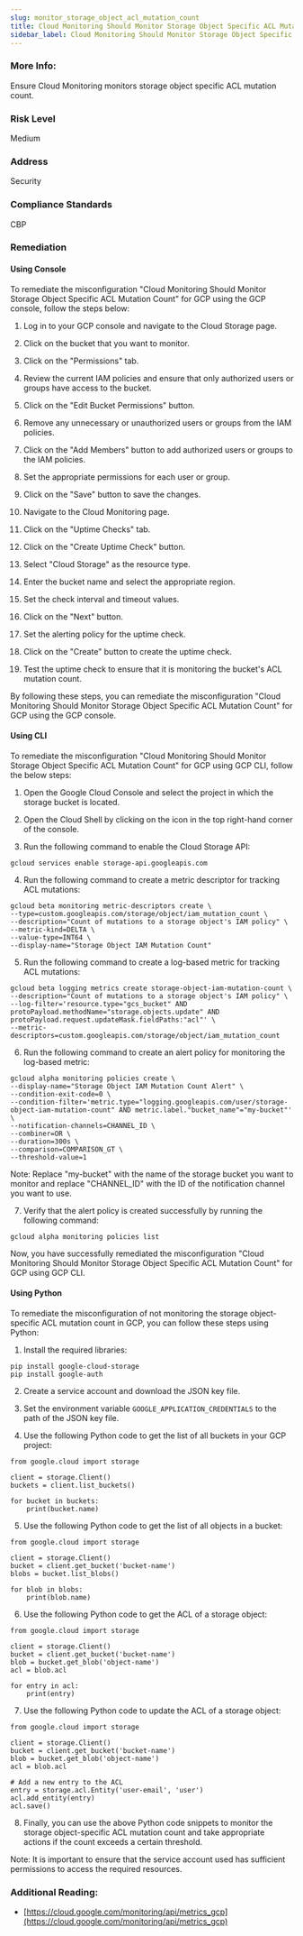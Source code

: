 ```yaml
---
slug: monitor_storage_object_acl_mutation_count
title: Cloud Monitoring Should Monitor Storage Object Specific ACL Mutation Count
sidebar_label: Cloud Monitoring Should Monitor Storage Object Specific ACL Mutation Count
---
```


### More Info:

Ensure Cloud Monitoring monitors storage object specific ACL mutation count.

### Risk Level

Medium

### Address

Security

### Compliance Standards

CBP

### Remediation

#### Using Console

To remediate the misconfiguration "Cloud Monitoring Should Monitor Storage Object Specific ACL Mutation Count" for GCP using the GCP console, follow the steps below:

1. Log in to your GCP console and navigate to the Cloud Storage page.

2. Click on the bucket that you want to monitor.

3. Click on the "Permissions" tab.

4. Review the current IAM policies and ensure that only authorized users or groups have access to the bucket.

5. Click on the "Edit Bucket Permissions" button.

6. Remove any unnecessary or unauthorized users or groups from the IAM policies.

7. Click on the "Add Members" button to add authorized users or groups to the IAM policies.

8. Set the appropriate permissions for each user or group.

9. Click on the "Save" button to save the changes.

10. Navigate to the Cloud Monitoring page.

11. Click on the "Uptime Checks" tab.

12. Click on the "Create Uptime Check" button.

13. Select "Cloud Storage" as the resource type.

14. Enter the bucket name and select the appropriate region.

15. Set the check interval and timeout values.

16. Click on the "Next" button.

17. Set the alerting policy for the uptime check.

18. Click on the "Create" button to create the uptime check.

19. Test the uptime check to ensure that it is monitoring the bucket's ACL mutation count.

By following these steps, you can remediate the misconfiguration "Cloud Monitoring Should Monitor Storage Object Specific ACL Mutation Count" for GCP using the GCP console.

#### Using CLI

To remediate the misconfiguration "Cloud Monitoring Should Monitor Storage Object Specific ACL Mutation Count" for GCP using GCP CLI, follow the below steps:

1. Open the Google Cloud Console and select the project in which the storage bucket is located.

2. Open the Cloud Shell by clicking on the icon in the top right-hand corner of the console.

3. Run the following command to enable the Cloud Storage API:

```
gcloud services enable storage-api.googleapis.com
```

4. Run the following command to create a metric descriptor for tracking ACL mutations:

```
gcloud beta monitoring metric-descriptors create \
--type=custom.googleapis.com/storage/object/iam_mutation_count \
--description="Count of mutations to a storage object's IAM policy" \
--metric-kind=DELTA \
--value-type=INT64 \
--display-name="Storage Object IAM Mutation Count"
```

5. Run the following command to create a log-based metric for tracking ACL mutations:

```
gcloud beta logging metrics create storage-object-iam-mutation-count \
--description="Count of mutations to a storage object's IAM policy" \
--log-filter='resource.type="gcs_bucket" AND protoPayload.methodName="storage.objects.update" AND protoPayload.request.updateMask.fieldPaths:"acl"' \
--metric-descriptors=custom.googleapis.com/storage/object/iam_mutation_count
```

6. Run the following command to create an alert policy for monitoring the log-based metric:

```
gcloud alpha monitoring policies create \
--display-name="Storage Object IAM Mutation Count Alert" \
--condition-exit-code=0 \
--condition-filter='metric.type="logging.googleapis.com/user/storage-object-iam-mutation-count" AND metric.label."bucket_name"="my-bucket"' \
--notification-channels=CHANNEL_ID \
--combiner=OR \
--duration=300s \
--comparison=COMPARISON_GT \
--threshold-value=1
```

Note: Replace "my-bucket" with the name of the storage bucket you want to monitor and replace "CHANNEL_ID" with the ID of the notification channel you want to use.

7. Verify that the alert policy is created successfully by running the following command:

```
gcloud alpha monitoring policies list
```

Now, you have successfully remediated the misconfiguration "Cloud Monitoring Should Monitor Storage Object Specific ACL Mutation Count" for GCP using GCP CLI.

#### Using Python

To remediate the misconfiguration of not monitoring the storage object-specific ACL mutation count in GCP, you can follow these steps using Python:

1. Install the required libraries: 

```
pip install google-cloud-storage
pip install google-auth
```

2. Create a service account and download the JSON key file.

3. Set the environment variable `GOOGLE_APPLICATION_CREDENTIALS` to the path of the JSON key file.

4. Use the following Python code to get the list of all buckets in your GCP project:

```
from google.cloud import storage

client = storage.Client()
buckets = client.list_buckets()

for bucket in buckets:
    print(bucket.name)
```

5. Use the following Python code to get the list of all objects in a bucket:

```
from google.cloud import storage

client = storage.Client()
bucket = client.get_bucket('bucket-name')
blobs = bucket.list_blobs()

for blob in blobs:
    print(blob.name)
```

6. Use the following Python code to get the ACL of a storage object:

```
from google.cloud import storage

client = storage.Client()
bucket = client.get_bucket('bucket-name')
blob = bucket.get_blob('object-name')
acl = blob.acl

for entry in acl:
    print(entry)
```

7. Use the following Python code to update the ACL of a storage object:

```
from google.cloud import storage

client = storage.Client()
bucket = client.get_bucket('bucket-name')
blob = bucket.get_blob('object-name')
acl = blob.acl

# Add a new entry to the ACL
entry = storage.acl.Entity('user-email', 'user')
acl.add_entity(entry)
acl.save()
```

8. Finally, you can use the above Python code snippets to monitor the storage object-specific ACL mutation count and take appropriate actions if the count exceeds a certain threshold.

Note: It is important to ensure that the service account used has sufficient permissions to access the required resources.


### Additional Reading:

- [https://cloud.google.com/monitoring/api/metrics_gcp](https://cloud.google.com/monitoring/api/metrics_gcp) 

